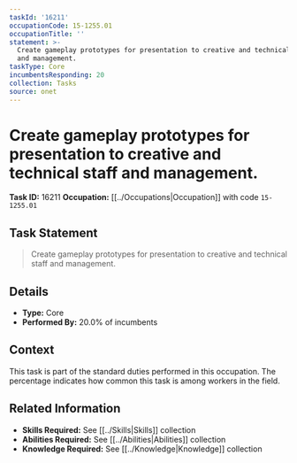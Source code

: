 ```yaml
---
taskId: '16211'
occupationCode: 15-1255.01
occupationTitle: ''
statement: >-
  Create gameplay prototypes for presentation to creative and technical staff
  and management.
taskType: Core
incumbentsResponding: 20
collection: Tasks
source: onet
---
```

# Create gameplay prototypes for presentation to creative and technical staff and management.

**Task ID:** 16211
**Occupation:** [[../Occupations|Occupation]] with code `15-1255.01`

## Task Statement

> Create gameplay prototypes for presentation to creative and technical staff and management.

## Details

- **Type:** Core
- **Performed By:** 20.0% of incumbents

## Context

This task is part of the standard duties performed in this occupation. The percentage indicates how common this task is among workers in the field.

## Related Information

- **Skills Required:** See [[../Skills|Skills]] collection
- **Abilities Required:** See [[../Abilities|Abilities]] collection
- **Knowledge Required:** See [[../Knowledge|Knowledge]] collection
